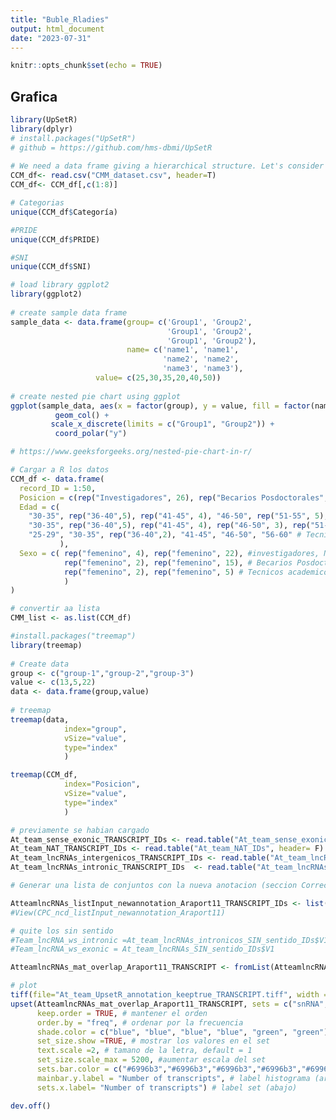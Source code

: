 ---
title: "Buble_Rladies"
output: html_document
date: "2023-07-31"
---

```{r setup, include=FALSE}
knitr::opts_chunk$set(echo = TRUE)
```

## Grafica

```{r}
library(UpSetR)
library(dplyr)
# install.packages("UpSetR")
# github = https://github.com/hms-dbmi/UpSetR
 
# We need a data frame giving a hierarchical structure. Let's consider the flare dataset:
CCM_df<- read.csv("CMM_dataset.csv", header=T)
CCM_df<- CCM_df[,c(1:8)]

# Categorias
unique(CCM_df$Categoría)

#PRIDE
unique(CCM_df$PRIDE)

#SNI
unique(CCM_df$SNI)
```

```{r Porque no pasan el filtro}
# load library ggplot2
library(ggplot2)
 
# create sample data frame
sample_data <- data.frame(group= c('Group1', 'Group2',
                                   'Group1', 'Group2',
                                   'Group1', 'Group2'),
                          name= c('name1', 'name1',
                                  'name2', 'name2',
                                  'name3', 'name3'),
                   value= c(25,30,35,20,40,50))
 
# create nested pie chart using ggplot
ggplot(sample_data, aes(x = factor(group), y = value, fill = factor(name))) +
          geom_col() +
         scale_x_discrete(limits = c("Group1", "Group2")) +
          coord_polar("y")

# https://www.geeksforgeeks.org/nested-pie-chart-in-r/
```


```{r}
# Cargar a R los datos
CCM_df <- data.frame(
  record_ID = 1:50,
  Posicion = c(rep("Investigadores", 26), rep("Becarios Posdoctorales", 17), rep("Tecnicos academicos", 7)),
  Edad = c(
    "30-35", rep("36-40",5), rep("41-45", 4), "46-50", rep("51-55", 5), "56-60", rep("61-65",6), rep("66-70",2), "76-80", #investigadores
    "30-35", rep("36-40",5), rep("41-45", 4), rep("46-50", 3), rep("51-55", 4),  # Becarios Posdoctorales, NO SON REALES
    "25-29", "30-35", rep("36-40",2), "41-45", "46-50", "56-60" # Tecnicos academicos
           ),
  Sexo = c( rep("femenino", 4), rep("femenino", 22), #investigadores, NO SON REALES
            rep("femenino", 2), rep("femenino", 15), # Becarios Posdoctorales, NO SON REALES
            rep("femenino", 2), rep("femenino", 5) # Tecnicos academicos, NO SON REALES
            )
)

# convertir aa lista
CMM_list <- as.list(CCM_df)
```


```{r}
#install.packages("treemap")
library(treemap)
 
# Create data
group <- c("group-1","group-2","group-3")
value <- c(13,5,22)
data <- data.frame(group,value)
 
# treemap
treemap(data,
            index="group",
            vSize="value",
            type="index"
            )

treemap(CCM_df,
            index="Posicion",
            vSize="value",
            type="index"
            )
```



```{r}

# previamente se habian cargado
At_team_sense_exonic_TRANSCRIPT_IDs <- read.table("At_team_sense_exonic_IDs_ed", header= F)
At_team_NAT_TRANSCRIPT_IDs <- read.table("At_team_NAT_IDs", header= F)
At_team_lncRNAs_intergenicos_TRANSCRIPT_IDs <- read.table("At_team_lncRNAs_intergenicos_IDs_ed", header= F)
At_team_lncRNAs_intronic_TRANSCRIPT_IDs  <- read.table("At_team_lncRNAs_intronic_depurado_IDs", header= F)

# Generar una lista de conjuntos con la nueva anotacion (seccion Correccion en la anotacion de lncRNAs)

AtteamlncRNAs_listInput_newannotation_Araport11_TRANSCRIPT_IDs <- list(Araport11_NAT = c(antisense_RNA_overlap_Araport11_transcript$V1, antisense_lncRNA_overlap_Araport11_transcript$V1), Araport11_lincRNA = lnc_RNA_overlap_Araport11_transcript$V1, pseudogene = pseudogene_overlap_Araport11_transcript$V1, novel_transcribed_region = novel_transcribed_region_overlap_Araport11_transcript$V1, other_RNA = other_rna_overlap_Araport11_transcript$V1, snoRNA = snoRNA_overlap_Araport11_transcript$V1, snRNA = snRNA_overlap_Araport11_transcript$V1, protein_coding = protein_coding_overlap_Araport11_transcript$V1, NAT = At_team_NAT_TRANSCRIPT_IDs$V1, Intronic = At_team_lncRNAs_intronic_TRANSCRIPT_IDs$V1, Sense_exonic = At_team_sense_exonic_TRANSCRIPT_IDs$V1, lincRNA = At_team_lncRNAs_intergenicos_TRANSCRIPT_IDs$V1)
#View(CPC_ncd_listInput_newannotation_Araport11)

# quite los sin sentido
#Team_lncRNA_ws_intronic =At_team_lncRNAs_intronicos_SIN_sentido_IDs$V1
#Team_lncRNA_ws_exonic = At_team_lncRNAs_SIN_sentido_IDs$V1

AtteamlncRNAs_mat_overlap_Araport11_TRANSCRIPT <- fromList(AtteamlncRNAs_listInput_newannotation_Araport11_TRANSCRIPT_IDs)

# plot
tiff(file="At_team_UpsetR_annotation_keeptrue_TRANSCRIPT.tiff", width = 18, height = 10, units = 'in', res = 150)
upset(AtteamlncRNAs_mat_overlap_Araport11_TRANSCRIPT, sets = c("snRNA", "snoRNA", "pseudogene", "other_RNA", "novel_transcribed_region",  "Araport11_NAT", "protein_coding", "Araport11_lincRNA", "Intronic", "Sense_exonic", "NAT", "lincRNA"), 
      keep.order = TRUE, # mantener el orden
      order.by = "freq", # ordenar por la frecuencia
      shade.color = c("blue", "blue", "blue", "blue", "green", "green"), # color de las interacciones, el color se pone de abajo hacia arriba
      set_size.show =TRUE, # mostrar los valores en el set
      text.scale =2, # tamano de la letra, default = 1
      set_size.scale_max = 5200, #aumentar escala del set
      sets.bar.color = c("#6996b3","#6996b3","#6996b3","#6996b3","#6996b3","#6996b3","#6996b3","#6996b3", "#89a036", "#89a036", "#89a036","#89a036"),
      mainbar.y.label = "Number of transcripts", # label histograma (arriba)
      sets.x.label= "Number of transcripts") # label set (abajo)

dev.off()
```




